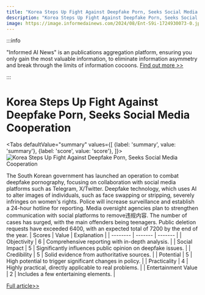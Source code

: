 ```yaml
---
title: "Korea Steps Up Fight Against Deepfake Porn, Seeks Social Media Cooperation"
description: "Korea Steps Up Fight Against Deepfake Porn, Seeks Social Media Cooperation"
image: https://image.informedainews.com/2024/08/Ent-S9i-1724930073-0.jpg
---
```



:::info

"Informed AI News" is an publications aggregation platform, ensuring you only gain the most valuable information, to eliminate information asymmetry and break through the limits of information cocoons.  [Find out more >>](/)

:::

# Korea Steps Up Fight Against Deepfake Porn, Seeks Social Media Cooperation


<Tabs
	defaultValue="summary"
	values={[
	{label: 'summary', value: 'summary'},
	{label: 'score', value: 'score'},
]}>
<TabItem value="summary">
<img
  src="https://image.informedainews.com/2024/08/Ent-S9i-1724930073-0.jpg"
  alt="Korea Steps Up Fight Against Deepfake Porn, Seeks Social Media Cooperation"
/>



The South Korean government has launched an operation to combat deepfake pornography, focusing on collaboration with social media platforms such as Telegram, X/Twitter. Deepfake technology, which uses AI to alter images of individuals, such as face swapping or stripping, severely infringes on women's rights. Police will increase surveillance and establish a 24-hour hotline for reporting. Media oversight agencies plan to strengthen communication with social platforms to remove违规内容. The number of cases has surged, with the main offenders being teenagers. Public deletion requests have exceeded 6400, with an expected total of 7200 by the end of the year.
</TabItem>
<TabItem value="score">
	| Scores     | Value   | Explanation |
	| -------- | ------- | ------- |
	| Objectivity  | 6    | Comprehensive reporting with in-depth analysis.    |
	| Social Impact | 5     | Significantly influences public opinion on deepfake issues.    |
	| Credibility    | 5    | Solid evidence from authoritative sources.    |
	| Potential    | 5    | High potential to trigger significant changes in policy.    |
	| Practicality    | 4    | Highly practical, directly applicable to real problems.    |
	| Entertainment Value    | 2    | Includes a few entertaining elements.    |
</TabItem>
</Tabs>

[Full article>>](https://www.cnbeta.com.tw/articles/tech/1443774.htm)
